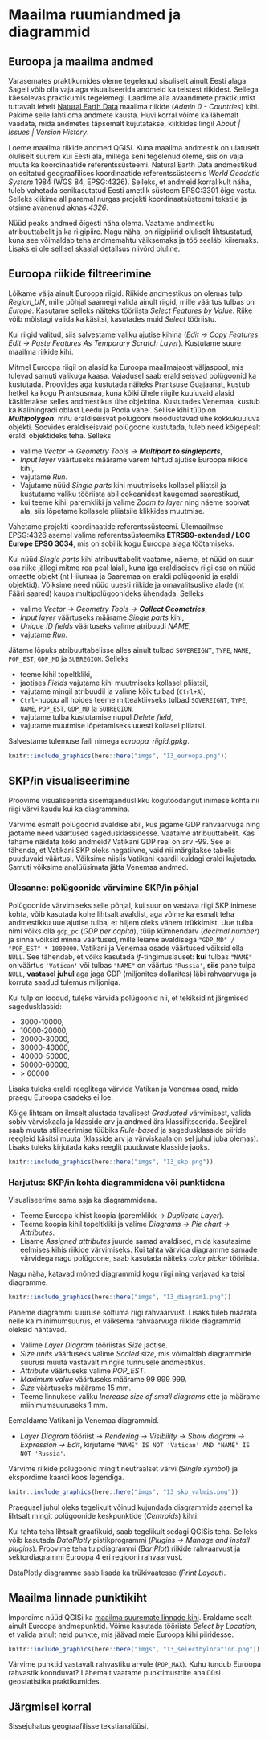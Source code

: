 # Maailma ruumiandmed ja diagrammid {#maailm}

## Euroopa ja maailma andmed

Varasemates praktikumides oleme tegelenud sisuliselt ainult Eesti alaga. Sageli võib olla vaja aga visualiseerida andmeid ka teistest riikidest. Sellega käesolevas praktikumis tegelemegi. Laadime alla avaandmete praktikumist tuttavalt lehelt [Natural Earth Data](https://www.naturalearthdata.com/downloads/50m-cultural-vectors/) maailma riikide (*Admin 0 - Countries*) kihi. Pakime selle lahti oma andmete kausta. Huvi korral võime ka lähemalt vaadata, mida andmetes täpsemalt kujutatakse, klikkides lingil *About | Issues | Version History*. 


Loeme maailma riikide andmed QGISi. Kuna maailma andmestik on ulatuselt oluliselt suurem kui Eesti ala, millega seni tegelenud oleme, siis on vaja muuta ka koordinaatide referentssüsteemi. Natural Earth Data andmestikud on esitatud geograafilises koordinaatide referentssüsteemis *World Geodetic System* 1984 (WGS 84, EPSG:4326). Selleks, et andmeid korralikult näha, tuleb vahetada senikasutatud Eesti ametlik süsteem EPSG:3301 õige vastu. Selleks klikime all paremal nurgas projekti koordinaatsüsteemi tekstile ja otsime avanenud aknas *4326*.

Nüüd peaks andmed õigesti näha olema. Vaatame andmestiku atribuuttabelit ja ka riigipiire. Nagu näha, on riigipiirid oluliselt lihtsustatud, kuna see võimaldab teha andmemahtu väiksemaks ja töö seeläbi kiiremaks. Lisaks ei ole sellisel skaalal detailsus niivõrd oluline.


## Euroopa riikide filtreerimine

Lõikame välja ainult Euroopa riigid. Riikide andmestikus on olemas tulp *Region_UN*, mille põhjal saamegi valida ainult riigid, mille väärtus tulbas on *Europe*. Kasutame selleks näiteks tööriista *Select Features by Value*. Riike võib mõistagi valida ka käsitsi, kasutades muid *Select* tööriistu. 


Kui riigid valitud, siis salvestame valiku ajutise kihina (*Edit → Copy Features*, *Edit → Paste Features As Temporary Scratch Layer*). Kustutame suure maailma riikide kihi.


Mitmel Euroopa riigil on alasid ka Euroopa maailmajaost väljaspool, mis tulevad samuti valikuga kaasa. Vajadusel saab eraldiseisvad polügoonid ka kustutada. Proovides aga kustutada näiteks Prantsuse Guajaanat, kustub hetkel ka kogu Prantsusmaa, kuna kõiki ühele riigile kuuluvaid alasid käsitletakse selles andmestikus ühe objektina. Kustutades Venemaa, kustub ka Kaliningradi oblast Leedu ja Poola vahel. Sellise kihi tüüp on **_Multipolygon_**: mitu eraldiseisvat polügooni moodustavad ühe kokkukuuluva objekti. Soovides eraldiseisvaid polügoone kustutada, tuleb need kõigepealt eraldi objektideks teha. Selleks  

- valime *Vector → Geometry Tools → __Multipart to singleparts__*,  
- *Input layer* väärtuseks määrame varem tehtud ajutise Euroopa riikide kihi,  
- vajutame *Run*.  
- Vajutame nüüd *Single parts* kihi muutmiseks kollasel pliiatsil ja kustutame valiku tööriista abil ookeanidest kaugemad saarestikud,  
- kui teeme kihil paremkliki ja valime *Zoom to layer* ning näeme sobivat ala, siis lõpetame kollasele pliiatsile klikkides muutmise.  


Vahetame projekti koordinaatide referentssüsteemi. Ülemaailmse EPSG:4326 asemel valime referentssüsteemiks **ETRS89-extended / LCC Europe EPSG 3034**, mis on sobilik kogu Euroopa alaga töötamiseks.

Kui nüüd *Single parts* kihi atribuuttabelit vaatame, näeme, et nüüd on suur osa riike jällegi mitme rea peal laiali, kuna iga eraldiseisev riigi osa on nüüd omaette objekt (nt Hiiumaa ja Saaremaa on eraldi polügoonid ja eraldi objektid). Võiksime need nüüd uuesti riikide ja omavalitsuslike alade (nt Fääri saared) kaupa multipolügoonideks ühendada. Selleks  

- valime *Vector → Geometry Tools → __Collect Geometries__*,  
- *Input layer* väärtuseks määrame *Single parts* kihi,  
- *Unique ID fields* väärtuseks valime atribuudi *NAME*,  
- vajutame *Run*.  

Jätame lõpuks atribuuttabelisse alles ainult tulbad `SOVEREIGNT`, `TYPE`, `NAME`, `POP_EST`, `GDP_MD` ja `SUBREGION`. Selleks  

- teeme kihil topeltkliki,  
- jaotises *Fields* vajutame kihi muutmiseks kollasel pliiatsil,  
- vajutame mingil atribuudil ja valime kõik tulbad (`Ctrl+A`),  
- `Ctrl`-nuppu all hoides teeme mitteaktiivseks tulbad `SOVEREIGNT`, `TYPE`, `NAME`, `POP_EST`, `GDP_MD` ja `SUBREGION`,  
- vajutame tulba kustutamise nupul *Delete field*,  
- vajutame muutmise lõpetamiseks uuesti kollasel pliiatsil. 


Salvestame tulemuse faili nimega *euroopa_riigid.gpkg*.  

```r
knitr::include_graphics(here::here("imgs", "13_euroopa.png"))
```


## SKP/in visualiseerimine 

Proovime visualiseerida sisemajanduslikku kogutoodangut inimese kohta nii riigi värvi kaudu kui ka diagrammina. 

Värvime esmalt polügoonid avaldise abil, kus jagame GDP rahvaarvuga ning jaotame need väärtused sagedusklassidesse. Vaatame atribuuttabelit. Kas tahame näidata kõiki andmeid?
Vatikani GDP real on arv -99. See ei tähenda, et Vatikani SKP oleks negatiivne, vaid nii märgitakse tabelis puuduvaid väärtusi. Võiksime niisiis Vatikani kaardil kuidagi eraldi kujutada. Samuti võiksime analüüsimata jätta Venemaa andmed.  


### Ülesanne: polügoonide värvimine SKP/in põhjal

Polügoonide värvimiseks selle põhjal, kui suur on vastava riigi SKP inimese kohta, võib kasutada kohe lihtsalt avaldist, aga võime ka esmalt teha andmestikku uue ajutise tulba, et hiljem oleks vähem trükkimist. Uue tulba nimi võiks olla `gdp_pc` (*GDP per capita*), tüüp kümnendarv (*decimal number*) ja sinna võiksid minna väärtused, mille leiame avaldisega `"GDP_MD" / "POP_EST" * 1000000`. Vatikani ja Venemaa osade väärtused võiksid olla `NULL`. See tähendab, et võiks kasutada *if*-tingimuslauset: **kui** tulbas `"NAME"` on väärtus `'Vatican'` või tulbas `"NAME"` on väärtus `'Russia'`, **siis** pane tulpa `NULL`, **vastasel juhul** aga jaga GDP (miljonites dollarites) läbi rahvaarvuga ja korruta saadud tulemus miljoniga.  


Kui tulp on loodud, tuleks värvida polügoonid nii, et tekiksid nt järgmised sagedusklassid:  

- 3000-10000,  
- 10000-20000,  
- 20000-30000,  
- 30000-40000,  
- 40000-50000,  
- 50000-60000,  
- \> 60000  

Lisaks tuleks eraldi reeglitega värvida Vatikan ja Venemaa osad, mida praegu Euroopa osadeks ei loe.  

Kõige lihtsam on ilmselt alustada tavalisest *Graduated* värvimisest, valida sobiv värviskaala ja klasside arv ja andmed ära klassifitseerida. Seejärel saab muuta stiliseerimise tüübiks *Rule-based* ja sagedusklasside piiride reegleid käsitsi muuta (klasside arv ja värviskaala on sel juhul juba olemas). Lisaks tuleks kirjutada kaks reeglit puuduvate klasside jaoks.   

```r
knitr::include_graphics(here::here("imgs", "13_skp.png"))
```


### Harjutus: SKP/in kohta diagrammidena või punktidena

Visualiseerime sama asja ka diagrammidena.  

- Teeme Euroopa kihist koopia (paremklikk → *Duplicate Layer*).  
- Teeme koopia kihil topeltkliki ja valime *Diagrams → Pie chart → Attributes*.  
- Lisame *Assigned attributes* juurde samad avaldised, mida kasutasime eelmises kihis riikide värvimiseks. Kui tahta värvida diagramme samade värvidega nagu polügoone, saab kasutada näiteks *color picker* tööriista.  

Nagu näha, katavad mõned diagrammid kogu riigi ning varjavad ka teisi diagramme. 

```r
knitr::include_graphics(here::here("imgs", "13_diagram1.png"))
```


Paneme diagrammi suuruse sõltuma riigi rahvaarvust. Lisaks tuleb määrata neile ka miinimumsuurus, et väiksema rahvaarvuga riikide diagrammid oleksid nähtavad.   

- Valime *Layer Diagram* tööriistas *Size* jaotise.  
- *Size units* väärtuseks valime *Scaled size*, mis võimaldab diagrammide suurusi muuta vastavalt mingile tunnusele andmestikus.  
- *Attribute* väärtuseks valime *POP_EST*.  
- *Maximum value* väärtuseks määrame 99 999 999.  
- *Size* väärtuseks määrame 15 mm.  
- Teeme linnukese valiku *Increase size of small diagrams* ette ja määrame miinimumsuuruseks 1 mm.  

Eemaldame Vatikani ja Venemaa diagrammid.  

- *Layer Diagram* tööriist → *Rendering → Visibility → Show diagram → Expression → Edit*, kirjutame `"NAME" IS NOT 'Vatican' AND "NAME" IS NOT 'Russia'`.  


Värvime riikide polügoonid mingit neutraalset värvi (*Single symbol*) ja ekspordime kaardi koos legendiga. 

```r
knitr::include_graphics(here::here("imgs", "13_skp_valmis.png"))
```

Praegusel juhul oleks tegelikult võinud kujundada diagrammide asemel ka lihtsalt mingit polügoonide keskpunktide (*Centroids*) kihti.  



Kui tahta teha lihtsalt graafikuid, saab tegelikult sedagi QGISis teha. Selleks võib kasutada *DataPlotly* pistikprogrammi (*Plugins → Manage and install plugins*). Proovime teha tulpdiagrammi (*Bar Plot*) riikide rahvaarvust ja sektordiagrammi Euroopa 4 eri regiooni rahvaarvust. 

DataPlotly diagramme saab lisada ka trükivaatesse (*Print Layout*).  



## Maailma linnade punktikiht

Impordime nüüd QGISi ka [maailma suuremate linnade kihi](https://www.naturalearthdata.com/http//www.naturalearthdata.com/download/10m/cultural/ne_10m_populated_places.zip). Eraldame sealt ainult Euroopa andmepunktid. Võime kasutada tööriista *Select by Location*, et valida ainult neid punkte, mis jäävad meie Euroopa kihi piiridesse.

```r
knitr::include_graphics(here::here("imgs", "13_selectbylocation.png"))
```

Värvime punktid vastavalt rahvastiku arvule (`POP_MAX`). Kuhu tundub Euroopa rahvastik koonduvat? Lähemalt vaatame punktimustrite analüüsi geostatistika praktikumides.  

## Järgmisel korral

Sissejuhatus geograafilisse tekstianalüüsi.  